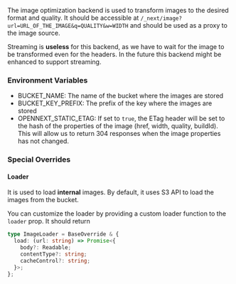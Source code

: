 The image optimization backend is used to transform images to the desired format and quality.
It should be accessible at `/_next/image?url=URL_OF_THE_IMAGE&q=QUALITY&w=WIDTH` and should be used as a proxy to the image source.

Streaming is **useless** for this backend, as we have to wait for the image to be transformed even for the headers. In the future this backend might be enhanced to support streaming.

### Environment Variables

- BUCKET_NAME: The name of the bucket where the images are stored
- BUCKET_KEY_PREFIX: The prefix of the key where the images are stored
- OPENNEXT_STATIC_ETAG: If set to `true`, the ETag header will be set to the hash of the properties of the image (href, width, quality, buildId). This will allow us to return 304 responses when the image properties has not changed.

### Special Overrides

#### Loader

It is used to load **internal** images. By default, it uses S3 API to load the images from the bucket.

You can customize the loader by providing a custom loader function to the `loader` prop.
It should return

```typescript
type ImageLoader = BaseOverride & {
  load: (url: string) => Promise<{
    body?: Readable;
    contentType?: string;
    cacheControl?: string;
  }>;
};
```
